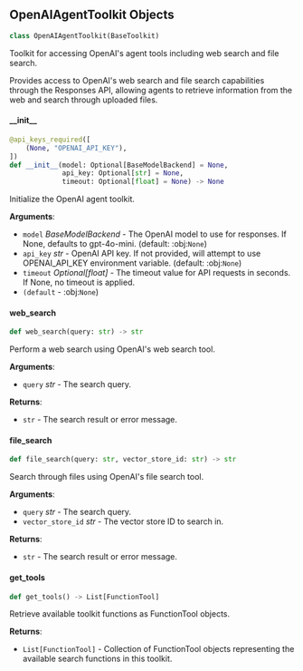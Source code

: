 <a id="camel.toolkits.openai_agent_toolkit"></a>

<a id="camel.toolkits.openai_agent_toolkit.OpenAIAgentToolkit"></a>

## OpenAIAgentToolkit Objects

```python
class OpenAIAgentToolkit(BaseToolkit)
```

Toolkit for accessing OpenAI's agent tools including web search and
file search.

Provides access to OpenAI's web search and file search capabilities
through the Responses API, allowing agents to retrieve information from
the web and search through uploaded files.

<a id="camel.toolkits.openai_agent_toolkit.OpenAIAgentToolkit.__init__"></a>

#### \_\_init\_\_

```python
@api_keys_required([
    (None, "OPENAI_API_KEY"),
])
def __init__(model: Optional[BaseModelBackend] = None,
             api_key: Optional[str] = None,
             timeout: Optional[float] = None) -> None
```

Initialize the OpenAI agent toolkit.

**Arguments**:

- `model` _BaseModelBackend_ - The OpenAI model to use for responses.
  If None, defaults to gpt-4o-mini. (default: :obj:`None`)
- `api_key` _str_ - OpenAI API key. If not provided, will attempt to
  use OPENAI_API_KEY environment variable. (default: :obj:`None`)
- `timeout` _Optional[float]_ - The timeout value for API requests
  in seconds. If None, no timeout is applied.
- `(default` - :obj:`None`)

<a id="camel.toolkits.openai_agent_toolkit.OpenAIAgentToolkit.web_search"></a>

#### web\_search

```python
def web_search(query: str) -> str
```

Perform a web search using OpenAI's web search tool.

**Arguments**:

- `query` _str_ - The search query.
  

**Returns**:

- `str` - The search result or error message.

<a id="camel.toolkits.openai_agent_toolkit.OpenAIAgentToolkit.file_search"></a>

#### file\_search

```python
def file_search(query: str, vector_store_id: str) -> str
```

Search through files using OpenAI's file search tool.

**Arguments**:

- `query` _str_ - The search query.
- `vector_store_id` _str_ - The vector store ID to search in.
  

**Returns**:

- `str` - The search result or error message.

<a id="camel.toolkits.openai_agent_toolkit.OpenAIAgentToolkit.get_tools"></a>

#### get\_tools

```python
def get_tools() -> List[FunctionTool]
```

Retrieve available toolkit functions as FunctionTool objects.

**Returns**:

- `List[FunctionTool]` - Collection of FunctionTool objects representing
  the available search functions in this toolkit.

